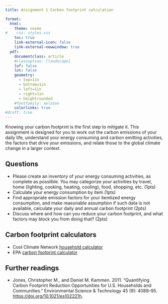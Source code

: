 ```yaml
---
title: Assignment 1 Carbon footprint calculation

format: 
  html: 
    theme: cosmo
#    css: styles.css
    toc: true
    link-external-icon: false
    link-external-newwindow: true
  pdf: 
    documentclass: article
    #classoption: [landscape]
    lof: false
    lot: false
    geometry:
      - top=1in
      - bottom=1in
      - left=1in
      - right=1in
      - heightrounded
    #fontfamily: xelatex
    colorlinks: true
#draft: true
---
```


Knowing your carbon footprint is the first step to mitigate it. This assignment is designed for you to work out the carbon emissions of your daily life, understand your energy consuming and carbon emitting activities, the factors that drive your emissions, and relate those to the global climate change in a larger context.


## Questions

- Please create an inventory of your energy consuming activities, as complete as possilble. You may categorize your activities by travel, home (lighting, cooking, heating, cooling), food, shopping, etc. (1pts)   
- Calculate your energy consumption by item (1pts)  
- Find appropriate emission factors for your itemlized energy consumpiton, and make reasonable assumption if such data is not available, calculate your daily and annual carbon footprint (2pts)   
- Discuss where and how can you reduce your carbon footprint, and what factors may block you from doing that? (2pts)


## Carbon footprint calculators

- Cool Climate Network [household calculator](https://coolclimate.org/calculator)  
- EPA [carbon footprint calculator](https://www3.epa.gov/carbon-footprint-calculator/)


## Further readings

- Jones, Christopher M., and Daniel M. Kammen. 2011. “Quantifying Carbon Footprint Reduction Opportunities for U.S. Households and Communities.” Environmental Science & Technology 45 (9): 4088–95. <https://doi.org/10.1021/es102221h>.  



